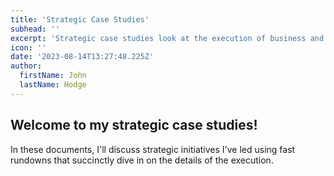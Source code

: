 ```yaml
---
title: 'Strategic Case Studies'
subhead: ''
excerpt: 'Strategic case studies look at the execution of business and sales-focused initiatives I’ve led.'
icon: ''
date: '2023-08-14T13:27:48.225Z'
author:
  firstName: John
  lastName: Hodge
---
```



## Welcome to my strategic case studies!

In these documents, I'll discuss strategic initiatives I've led using fast rundowns that succinctly dive in on the details of the execution.
